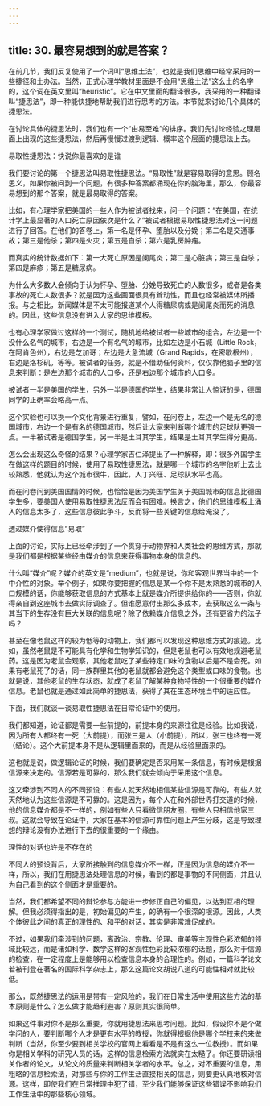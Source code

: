 ```yaml
---
---
---
```

title: 30. 最容易想到的就是答案？
---




在前几节，我们反复使用了一个词叫“思维土法”，也就是我们思维中经常采用的一些捷径和土办法。当然，正式心理学教材里面是不会用“思维土法”这么土的名字的，这个词在英文里叫“heuristic”。它在中文里面的翻译很多，我采用的一种翻译叫“捷思法”，即一种能快捷地帮助我们进行思考的方法。本节就来讨论几个具体的捷思法。

在讨论具体的捷思法时，我们也有一个“由易至难”的排序。我们先讨论经验之理层面上出现的这些捷思法，然后再慢慢过渡到逻辑、概率这个层面的捷思法上去。





易取性捷思法：快说你最喜欢的是谁


我们要讨论的第一个捷思法叫易取性捷思法。“易取性”就是容易取得的意思。顾名思义，如果你被问到一个问题，有很多种答案都涌现在你的脑海里，那么，你最容易想到的那个答案，就是最易取得的答案。

比如，有心理学家把美国的一些人作为被试者找来，问一个问题：“在美国，在统计学上最显著的人口死亡原因依次是什么？”被试者根据易取性捷思法对这一问题进行了回答。在他们的答卷上，第一名是怀孕、堕胎以及分娩；第二名是交通事故；第三是他杀；第四是火灾；第五是自杀；第六是乳房肿瘤。

而真实的统计数据如下：第一大死亡原因是阑尾炎；第二是心脏病；第三是自杀；第四是麻疹；第五是糖尿病。

为什么大多数人会倾向于认为怀孕、堕胎、分娩导致死亡的人数很多，或者是各类事故的死亡人数很多？就是因为这些画面很具有耸动性，而且也经常被媒体所播报。与之相比，新闻媒体是不太可能报道某个人得糖尿病或是阑尾炎而死的消息的。因此，这些信息没有进入大家的思维模板。

也有心理学家做过这样的一个测试，随机地给被试者一些城市的组合，左边是一个没什么名气的城市，右边是一个有名气的城市，比如左边是小石城（Little Rock，在阿肯色州），右边是芝加哥；左边是大急流城（Grand Rapids，在密歇根州），右边是洛杉矶，等等。被试者的任务，就是不借助任何资料，仅仅靠他脑子里的信息来判断：是左边那个城市的人口多，还是右边那个城市的人口多。

被试者一半是美国的学生，另外一半是德国的学生，结果非常让人惊讶的是，德国同学的正确率会略高一点。

这个实验也可以换一个文化背景进行重复，譬如，在问卷上，左边一个是无名的德国城市，右边一个是有名的德国城市，然后让大家来判断哪个城市的足球队更强一点。一半被试者是德国学生，另一半是土耳其学生，结果是土耳其学生得分更高。

怎么会出现这么奇怪的结果？心理学家吉仁泽提出了一种解释，即：很多外国学生在做这样的题目的时候，使用了易取性捷思法，就是哪一个城市的名字他听上去比较熟悉，他就认为这个城市很牛，因此，人丁兴旺、足球队水平也高。

而在问卷问到美国国情的时候，也恰恰是因为美国学生关于美国城市的信息比德国学生多，要美国人使用易取性捷思法反而会有困难。换言之，他们的思维模板上涌入的信息太多了，这些信息彼此争斗，反而将一些关键的信息给淹没了。





透过媒介使得信息“易取”


上面的讨论，实际上已经牵涉到了一个贯穿于动物界和人类社会的思维方式，那就是我们都是根据某些经由媒介的信息来获得事物本身的信息的。

什么叫“媒介”呢？媒介的英文是“medium”，也就是说，你和客观世界当中的一个中介性的对象。举个例子，如果你要把握的信息是某一个你不是太熟悉的城市的人口规模的话，你能够获取信息的方式基本上就是媒介所提供给你的——否则，你就得亲自到这座城市去做实际调查了。但谁愿意付出那么多成本，去获取这么一条与其当下的生存没有巨大关联的信息呢？除了依赖媒介信息之外，还有更省力的法子吗？

甚至在像老鼠这样的较为低等的动物上，我们都可以发现这种思维方式的痕迹。比如，虽然老鼠是不可能具有化学和生物学知识的，但是老鼠也可以有效地规避老鼠药。这是因为老鼠会观察，其他老鼠吃了某些特定口味的食物以后是不是会死。如果有老鼠死了的话，同一族群里其他的老鼠就都会避免这个类型或口味的食物。也就是说，其他老鼠的生存状态，就成了老鼠了解某种食物特性的一个很重要的媒介信息。老鼠也就是通过如此简单的捷思法，获得了其在生态环境当中的适应性。

下面，我们就谈一谈易取性捷思法在日常论证中的使用。

我们都知道，论证都是需要一些前提的，前提本身的来源往往是经验。比如我说，因为所有人都终有一死（大前提），而张三是人（小前提），所以，张三也终有一死（结论）。这个大前提本身不是从逻辑里面来的，而是从经验里面来的。

这也就是说，做逻辑论证的时候，我们要确定是否采用某一条信息，有时候是根据信源来决定的。信源若是可靠的，那么我们就会倾向于采用这个信息。

这又牵涉到不同人的不同预设：有些人就天然地相信某些信源是可靠的，有些人就天然地认为这些信源是不可靠的。这是因为，每个人在和外部世界打交道的时候，他的信息媒介都是不一样的，例如有些人只看微信朋友圈，有些人只相信他家三叔。这就会导致在论证中，大家在基本的信源可靠性问题上产生分歧，这是导致理想的辩论没有办法进行下去的很重要的一个缘由。





理性的对话也许是不存在的


不同人的预设背后，大家所接触到的信息媒介不一样，正是因为信息的媒介不一样，所以，我们在用捷思法处理信息的时候，看到的都是事物的不同侧面，并且认为自己看到的这个侧面才是重要的。

当然，我们都希望不同的辩论参与方能进一步修正自己的偏见，以达到互相的理解。但我必须得指出的是，初始偏见的产生，的确有一个很深的根源。因此，人类个体彼此之间的真正的理性的、和平的对话，其实是非常难促成的。

不过，如果我们牵涉到的问题，离政治、宗教、伦理、审美等主观性色彩浓郁的领域比较远，而是诸如科学、数学这样的客观性色彩比较浓郁的话题，那么对于信源的检查，在一定程度上是能够用以检查信息本身的合理性的。例如，一篇科学论文若被刊登在著名的国际科学杂志上，那么这篇论文胡说八道的可能性相对就比较低。

那么，既然捷思法的运用是带有一定风险的，我们在日常生活中使用这些方法的基本原则是什么？怎么做才能趋利避害？原则其实很简单。

如果这件事对你不是那么重要，你就用捷思法来思考问题。比如，假设你不是个做学问的人，要判断哪个人才是更有水平的教授，你就得根据他是哪个学校来的来做判断（当然，你至少要到相关学校的官网上看看是不是有这么一位教授）。而如果你是相关学科的研究人员的话，这样的信息检索方法就实在太糙了。你还要研读相关作者的论文，从论文的质量来判断相关学者的水平。总之，对不重要的信息，用粗略的信息检索法，对那些与你的工作生活直接相关的信息，则要更认真地核对信源。这样，即使我们在日常推理中犯了错，至少我们能够保证这些错误不影响我们工作生活中的那些核心领域。